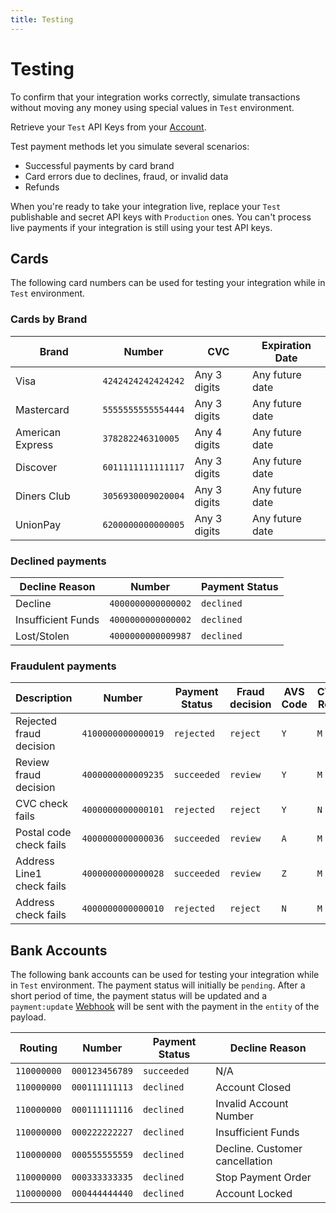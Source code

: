 ```yaml
---
title: Testing
---
```


# Testing

To confirm that your integration works correctly, simulate transactions without moving any money using special values in `Test` environment.

Retrieve your `Test` API Keys from your [Account](https://portal.publicsquare.com/developers/api-keys).

Test payment methods let you simulate several scenarios:

* Successful payments by card brand
* Card errors due to declines, fraud, or invalid data
* Refunds

When you're ready to take your integration live, replace your `Test` publishable and secret API keys with `Production` ones. You can't process live payments if your integration is still using your test API keys.

## Cards

The following card numbers can be used for testing your integration while in `Test` environment.

### Cards by Brand

| Brand            | Number             | CVC          | Expiration Date |
|------------------|--------------------|--------------|-----------------|
| Visa             | `4242424242424242` | Any 3 digits | Any future date |
| Mastercard       | `5555555555554444` | Any 3 digits | Any future date |
| American Express | `378282246310005`  | Any 4 digits | Any future date |
| Discover         | `6011111111111117` | Any 3 digits | Any future date |
| Diners Club      | `3056930009020004` | Any 3 digits | Any future date |
| UnionPay         | `6200000000000005` | Any 3 digits | Any future date |


### Declined payments

| Decline Reason     | Number             | Payment Status |
|--------------------|--------------------|----------------|
| Decline            | `4000000000000002` | `declined`     |
| Insufficient Funds | `4000000000000002` | `declined`     |
| Lost/Stolen        | `4000000000009987` | `declined`     |


### Fraudulent payments

| Description               | Number             | Payment Status | Fraud decision | AVS Code | CVV2 Reply |
|---------------------------|--------------------|----------------|----------------|----------|------------|
| Rejected fraud decision   | `4100000000000019` | `rejected`     | `reject`       | `Y`      | `M`        |
| Review fraud decision     | `4000000000009235` | `succeeded`    | `review`       | `Y`      | `M`        |
| CVC check fails           | `4000000000000101` | `rejected`     | `reject`       | `Y`      | `N`        |
| Postal code check fails   | `4000000000000036` | `succeeded`    | `review`       | `A`      | `M`        |
| Address Line1 check fails | `4000000000000028` | `succeeded`    | `review`       | `Z`      | `M`        |
| Address check fails       | `4000000000000010` | `rejected`     | `reject`       | `N`      | `M`        |


## Bank Accounts

The following bank accounts can be used for testing your integration while in `Test` environment. The payment status will initially be `pending`. After a short period of time, the payment status will be updated and
a `payment:update` [Webhook](/concepts/webhooks) will be sent with the payment in the `entity` of the payload.

| Routing     | Number         | Payment Status | Decline Reason                 |
|-------------|----------------|----------------|--------------------------------|
| `110000000` | `000123456789` | `succeeded`    | N/A                            |
| `110000000` | `000111111113` | `declined`     | Account Closed                 |
| `110000000` | `000111111116` | `declined`     | Invalid Account Number         |
| `110000000` | `000222222227` | `declined`     | Insufficient Funds             |
| `110000000` | `000555555559` | `declined`     | Decline. Customer cancellation |
| `110000000` | `000333333335` | `declined`     | Stop Payment Order             |
| `110000000` | `000444444440` | `declined`     | Account Locked                 |

